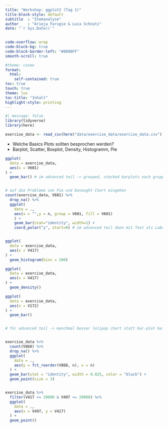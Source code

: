 ```yaml
---
title: "Workshop: ggplot2 (Tag 1)"
title-block-style: default
subtitle  : "Itemanalyse"
author    : "Arieja Farugie & Luca Schnatz"
date: "`r Sys.Date()`"

  
code-overflow: wrap
code-block-bg: true
code-block-border-left: "#8800FF"
smooth-scroll: true

#theme: cosmo
format: 
  html:
    self-contained: true
toc: true
touch: true
theme: lux
toc-title: "Inhalt"
highlight-style: printing
---
```


```r
#| message: false
library(tidyverse)
library(here)

exercise_data <- read_csv(here("data/exercise_data/exercise_data.csv"))

```

-   Welche Basics Plots sollten besprochen werden?
-   Barplot, Scatter, Boxplot, Density, Histogramm, Pie

```r

ggplot(
  data = exercise_data,
  aes(x = V601)
) + 
  geom_bar() # im advanced teil -> grouped, stacked barplots nach gruppierung, farbe, facets


# auf die Probleme von Pie und Donought Chart eingehen 
count(exercise_data, V601) %>%
  drop_na() %>%
  ggplot(
    data = .,
    aes(x = "",y = n, group = V601, fill = V601)
    ) + 
    geom_bar(stat="identity", width=1) +
    coord_polar("y", start=0) # im advanced teil dann mit Text als Labels?


ggplot(
  data = exercise_data,
  aes(x = V417)
) + 
  geom_histogram(bins = 200)

ggplot(
  data = exercise_data,
  aes(x = V417)
) + 
  geom_density()

ggplot(
  data = exercise_data,
  aes(x = V172)
) + 
  geom_bar()


# für advanced teil -> manchmal besser lolipop chart statt bar-plot bei sehr vielen kategorien


exercise_data %>%
  count(V868) %>%
  drop_na() %>%
  ggplot(
    data = .,
    aes(y = fct_reorder(V868, n), x = n) 
  ) + 
  geom_bar(stat = "identity", width = 0.025, color = "black") +
  geom_point(size = 3)


exercise_data %>%
  filter(V417 <= 20000 & V497 <= 20000) %>%
  ggplot(
    data = .,
    aes(x = V497, y = V417)
  ) + 
  geom_point()
 
```

